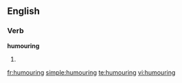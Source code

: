 ==English==

===Verb===
'''humouring'''

#{{present participle of|humour}}

[[fr:humouring]]
[[simple:humouring]]
[[te:humouring]]
[[vi:humouring]]